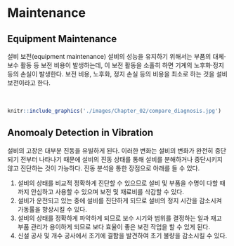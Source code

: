 # Maintenance {#maintenance}

## Equipment Maintenance

설비 보전(equipment maintenance) 설비의 성능을 유지하기 위해서는 부품의 대체·보수 활동 등 보전 비용이 발생하는데, 이 보전 활동을 소홀히 하면 기계의 노후화·정지 등의 손실이 발생한다. 보전 비용, 노후화, 정지 손실 등의 비용을 최소로 하는 것을 설비 보전이라고 한다. 
<br>
<br>
<br>
```r
knitr::include_graphics('./images/Chapter_02/compare_diagnosis.jpg')
```

## Anomoaly Detection in Vibration

설비의 고장은 대부분 진동을 유빌하게 된다. 이러한 변화는 설비의 변화가 완전히 중단되기 전부터 나타나기 때문에
설비의 진동 상태를 통해 설비를 분해하거나 중단시키지 않고 진단하는 것이 가능하다. 진동 분석을 통한
장점으로 아래를 들 수 있다.<p>

(1) 설비의 상태를 비교적 정확하게 진단할 수 있으므로 설비 및 부품을 수명이 다할 때까지 안심하고 사용할 수 있으며 
보전 및 재료비를 삭감할 수 있다.
(2) 설비가 운전되고 있는 중에 설비를 진단하게 되므로 설비의 정지 시간을 감소시켜 가동률을 향상시킬 수 있다. <br>
(3) 설비의 상태를 정확하게 파악하게 되므로 보수 시기와 범위를 결정하는 일과 재고 부품 관리가 용이하게 
되므로 보다 효율이 좋은 보전 작업을 할 수 있게 된다. <br>
(4) 신설 공사 및 개수 공사에서 조기에 결함을 발견하여 초기 불량을 감소시킬 수 있다. <br>
<br>
